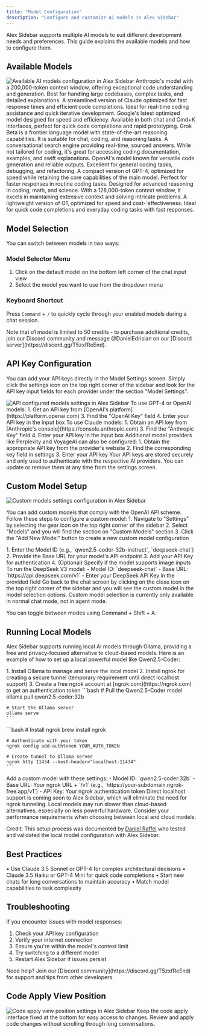 ```yaml
---
title: "Model Configuration"
description: "Configure and customize AI models in Alex Sidebar"
---
```


Alex Sidebar supports multiple AI models to suit different development needs and preferences. This guide explains the available models and how to configure them.

## Available Models

<Frame>
  <img
    src="/images/all-models-settings.png"
    alt="Available AI models configuration in Alex Sidebar"
  />
</Frame>

<CardGroup cols={2}>
  <Card title="Claude Sonnet 3.5" icon="brain">
    Anthropic's model with a 200,000-token context window, offering exceptional code understanding and generation. Best for handling large codebases, complex tasks, and detailed explanations.
  </Card>

<Card title="Claude Haiku 3.5" icon="bolt">
  A streamlined version of Claude optimized for fast response times and
  efficient code completions. Ideal for real-time coding assistance and quick
  iterative development.
</Card>

<Card title="Gemini Flash 2.0" icon="bolt">
  Google's latest optimized model designed for speed and efficiency. Available
  in both chat and Cmd+K interfaces, perfect for quick code completions and
  rapid prototyping.
</Card>

 <Card title="Grok Beta" icon="robot">
    Grok Beta is a frontier language model with state-of-the-art reasoning capabilities. It is suitable for chat, coding, and reasoning tasks.
  </Card>

<Card title="Perplexity" icon="searchengin">
  A conversational search engine providing real-time, sourced answers. While not
  tailored for coding, it's great for accessing coding documentation, examples,
  and swift explanations.
</Card>

<Card title="GPT-4" icon="code">
  OpenAI's model known for versatile code generation and reliable outputs.
  Excellent for general coding tasks, debugging, and refactoring.
</Card>

<Card title="GPT-4 Mini" icon="rocket">
  A compact version of GPT-4, optimized for speed while retaining the core
  capabilities of the main model. Perfect for faster responses in routine coding
  tasks.
</Card>

<Card title="o1 Preview" icon="lightbulb">
  Designed for advanced reasoning in coding, math, and science. With a
  128,000-token context window, it excels in maintaining extensive context and
  solving intricate problems.
</Card>

  <Card title="o1 Mini" icon="clock">
    A lightweight version of O1, optimized for speed and cost-`effectiveness. Ideal for quick code completions and everyday coding tasks with fast responses.
  </Card>
</CardGroup>

## Model Selection

You can switch between models in two ways:

### Model Selector Menu

1. Click on the default model on the bottom left corner of the chat input view
2. Select the model you want to use from the dropdown menu

### Keyboard Shortcut

Press `Command` + `/` to quickly cycle through your enabled models during a chat session.

<Note>
  Note that o1 model is limited to 50 credits - to purchase additional credits,
  join our Discord community and message @DanielEdrisian on our [Discord
  server](https://discord.gg/T5zxfReEnd).
</Note>

## API Key Configuration

You can add your API keys directly in the Model Settings screen. Simply click the settings icon on the top right corner of the sidebar and look for the API key input fields for each provider under the section "Model Settings".

<Frame>
  <img
    src="/images/api-configured-models-settings.png"
    alt="API configured models settings in Alex Sidebar"
  />
</Frame>

<AccordionGroup>
  <Accordion title="OpenAI API Key">
    To use GPT-4 or OpenAI models:
    1. Get an API key from [OpenAI's platform](https://platform.openai.com)
    3. Find the "OpenAI Key" field
    4. Enter your API key in the input box
  </Accordion>

<Accordion title="Anthropic API Key">
  To use Claude models: 1. Obtain an API key from [Anthropic's
  console](https://console.anthropic.com) 3. Find the "Anthropic Key" field 4.
  Enter your API key in the input box
</Accordion>

  <Accordion title="Other Providers">
    Additional model providers like Perplexity and VoyageAI can also be configured:
    1. Obtain the appropriate API key from the provider's website
    2. Find the corresponding key field in settings
    3. Enter your API key
  </Accordion>
</AccordionGroup>

<Note>
  Your API keys are stored securely and only used to authenticate with the
  respective AI providers. You can update or remove them at any time from the
  settings screen.
</Note>

## Custom Model Setup

<Frame>
  <img
    src="/images/custom-models-settings.png"
    alt="Custom models settings configuration in Alex Sidebar"
  />
</Frame>

You can add custom models that comply with the OpenAI API scheme. Follow these steps to configure a custom model:
<Steps>
  <Step title="Add Custom Model">
    1. Navigate to "Settings" by selecting the gear icon on the top right corner of the sidebar
    2. Select "Models" and you will find the section on "Custom Models" section
    3. Click the "Add New Model" button to create a new custom model configuration
  </Step>

  <Step title="Configure Model Details">
    1. Enter the Model ID (e.g., `qwen2.5-coder-32b-instruct`, `deepseek-chat`)
    2. Provide the Base URL for your model's API endpoint
    3. Add your API Key for authentication
    4. (Optional) Specify if the model supports image inputs
  </Step>

<Step title="Example: DeepSeek V3 Model">
  To run the DeepSeek V3 model:
  - Model ID: `deepseek-chat`
  - Base URL: `https://api.deepseek.com/v1`
  - Enter your DeepSeek API Key in the provided field
</Step>

  <Step title="Finalize Setup">
    Go back to the chat screen by clicking on the close icon on the top right
    corner of the sidebar and you will see the custom model in the model
    selection options.
  </Step>
</Steps>

<Note>
  Custom model selection is currently only available in normal chat mode, not in agent mode.
  
  You can toggle between modes using Command + Shift + A.
</Note>

## Running Local Models

Alex Sidebar supports running local AI models through Ollama, providing a free and privacy-focused alternative to cloud-based models. Here is an example of how to set up a local powerful model like Qwen2.5-Coder:

<Steps>
  <Step title="Install Prerequisites">
    1. Install Ollama to manage and serve the local model
    2. Install ngrok for creating a secure tunnel (temporary requirement until direct localhost support)
    3. Create a free ngrok account at [ngrok.com](https://ngrok.com) to get an authentication token
  </Step>
   
  <Step title="Set Up the Model">
    ```bash
    # Pull the Qwen2.5-Coder model
    ollama pull qwen2.5-coder:32b
    
    # Start the Ollama server
    ollama serve
    ```
  </Step>

  <Step title="Configure ngrok">
    ```bash
    # Install ngrok
    brew install ngrok
    
    # Authenticate with your token
    ngrok config add-authtoken YOUR_AUTH_TOKEN
    
    # Create tunnel to Ollama server
    ngrok http 11434 --host-header="localhost:11434"
    ```
  </Step>

  <Step title="Configure in Alex Sidebar">
    Add a custom model with these settings:
    - Model ID: `qwen2.5-coder:32b`
    - Base URL: Your ngrok URL + `/v1` (e.g., `https://your-subdomain.ngrok-free.app/v1`)
    - API Key: Your ngrok authentication token
  </Step>
</Steps>

<Note>
  Direct localhost support is coming soon to Alex Sidebar, which will eliminate
  the need for ngrok tunneling.
</Note>

<Warning>
  Local models may run slower than cloud-based alternatives, especially on less
  powerful hardware. Consider your performance requirements when choosing
  between local and cloud models.
</Warning>

Credit: This setup process was documented by [Daniel Raffel](https://danielraffel.me/til/2024/11/13/how-to-set-up-a-local-ai-model-with-xcode-ollama-qwen2-5-coder-alex-sidebar/) who tested and validated the local model configuration with Alex Sidebar.

## Best Practices

<CardGroup cols={2}>
  <Card title="Model Selection Tips" icon="lightbulb">
    • Use Claude 3.5 Sonnet or GPT-4 for complex architectural decisions  
    • Claude 3.5 Haiku or GPT-4 Mini for quick code completions
  </Card>

  <Card title="Performance Optimization" icon="gauge">
    • Start new chats for long conversations to maintain accuracy  
    • Match model capabilities to task complexity
  </Card>
</CardGroup>

## Troubleshooting

If you encounter issues with model responses:

1. Check your API key configuration
2. Verify your internet connection
3. Ensure you're within the model's context limit
4. Try switching to a different model
5. Restart Alex Sidebar if issues persist

<Note>
  Need help? Join our [Discord community](https://discord.gg/T5zxfReEnd) for
  support and tips from other developers.
</Note>

## Code Apply View Position

<Frame>
  <img
    src="/images/code-apply-bottom-settings.png"
    alt="Code apply view position settings in Alex Sidebar"
  />
</Frame>

<CardGroup cols={2}>
  <Card title="Bottom Position">
    Keep the code apply interface fixed at the bottom for easy access to changes.
  </Card>
  <Card title="Improved Workflow">
    Review and apply code changes without scrolling through long conversations.
  </Card>
</CardGroup>
